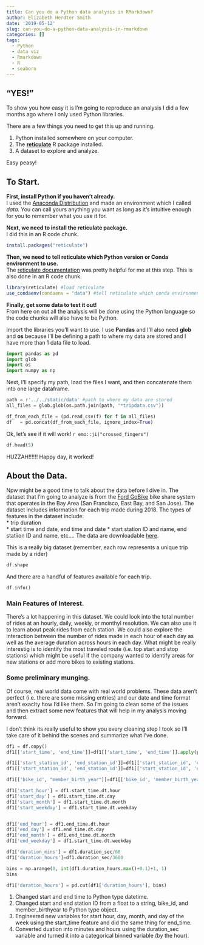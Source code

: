 ```yaml
---
title: Can you do a Python data analysis in RMarkdown?
author: Elizabeth Herdter Smith
date: '2019-05-12'
slug: can-you-do-a-python-data-analysis-in-rmarkdown
categories: []
tags:
  - Python
  - data viz
  - Rmarkdown
  - R
  - seaborn
---
```



## "YES!"

To show you how easy it is I'm going to reproduce an analysis I did a few months ago where I only used Python libraries. 

There are a few things you need to get this up and running. 

1. Python installed somewhere on your computer.  
2. The [**reticulate**](https://rstudio.github.io/reticulate/) R package installed.  
3. A dataset to explore and analyze.   

Easy peasy! 


## To Start. 

**First, install Python if you haven't already.**   
I used the [Anaconda Distribution](https://www.anaconda.com/distribution/) and made an environment which I called _data_. You can call yours anything you want as long as it's intuitive enough for you to remember what you use it for. 

**Next, we need to install the reticulate package.**   
I did this in an R code chunk.
```r
install.packages("reticulate")
```

**Then, we need to tell reticulate which Python version or Conda environment to use.**   
The [reticulate documentation](https://rstudio.github.io/reticulate/) was pretty helpful for me at this step. This is also done in an R code chunk. 

```r
library(reticulate) #load reticulate
use_condaenv(condaenv = "data") #tell reticulate which conda environment to use
```

**Finally, get some data to test it out!**  
From here on out all the analysis will be done using the Python language so the code chunks will also have to be Python.  

Import the libraries you'll want to use. I use **Pandas** and I'll also need **glob** and **os** because I'll be defining a path to where my data are stored and I have more than 1 data file to load. 
```python
import pandas as pd
import glob
import os
import numpy as np
```

Next, I'll specify my path, load the files I want, and then concatenate them into one large dataframe. 
```python
path = r'../../static/data' #path to where my data are stored
all_files = glob.glob(os.path.join(path, "*tripdata.csv"))

df_from_each_file = (pd.read_csv(f) for f in all_files)
df   = pd.concat(df_from_each_file, ignore_index=True)

```

Ok, let's see if it will work! `r emo::ji("crossed_fingers")` 
```python
df.head(5)
```

HUZZAH!!!!!! Happy day, it worked! 

## About the Data.   
Npw might be a good time to talk about the data before I dive in. The dataset that I'm going to analyze is from the [Ford GoBike](https://www.fordgobike.com/system-data) bike share system that operates in the Bay Area (San Francisco, East Bay, and San Jose). The dataset includes information for each trip made during 2018. The types of features in the dataset include:  
* trip duration  
* start time and date, end time and date 
* start station ID and name, end statiion ID and name, etc.... 
The data are downloadable [here](https://s3.amazonaws.com/fordgobike-data/index.html).

This is a really big dataset (remember, each row represents a unique trip made by a rider)
```python
df.shape
```

And there are a handful of features available for each trip.
```python
df.info()
```

### Main Features of Interest. 

There's a lot happening in this dataset. We could look into the total number of rides at an hourly, daily, weekly, or monthyl resolution. We can also use it to learn about 
peak rides from each station. We could also explore the interaction between the number of rides made in each hour of each day as well as the average duration across hours in each day. What might be really interestig is to identify the most traveled route (i.e. top start and stop stations) which might be useful if the company wanted to identify areas for new stations or add more bikes to existing stations. 

### Some preliminary munging.
Of course, real world data come with real world problems. These data aren't perfect (i.e. there are some missing entries) and our date and time format aren't exaclty how I'd like them. So I'm going to clean some of the issues and then extract some new features that will help in my analysis moving forward.   

I don't think its really useful to show you every cleaning step I took so I'll take care of it behind the scenes and summarize what I've done. 

```python

df1 = df.copy()
df1[['start_time', 'end_time']]=df1[['start_time', 'end_time']].apply(pd.to_datetime)

df1[['start_station_id', 'end_station_id']]=df1[['start_station_id', 'end_station_id']].fillna(0).astype(int)
df1[['start_station_id', 'end_station_id']]=df1[['start_station_id', 'end_station_id']].fillna(0).astype(str)

df1[['bike_id', "member_birth_year"]]=df1[['bike_id', 'member_birth_year']].astype('str')

df1['start_hour'] = df1.start_time.dt.hour
df1['start_day'] = df1.start_time.dt.day
df1['start_month'] = df1.start_time.dt.month
df1['start_weekday'] = df1.start_time.dt.weekday


df1['end_hour'] = df1.end_time.dt.hour
df1['end_day'] = df1.end_time.dt.day
df1['end_month'] = df1.end_time.dt.month
df1['end_weekday'] = df1.start_time.dt.weekday

df1['duration_mins'] = df1.duration_sec/60
df1['duration_hours']=df1.duration_sec/3600

bins = np.arange(0, int(df1.duration_hours.max()+0.1)+1, 1)
bins

df1['duration_hours'] = pd.cut(df1['duration_hours'], bins)

```


1. Changed start and end time to Python type datetime.    
2. Changed start and end station ID from a float to a string, bike_id, and member_birthyear to Python type object.   
3. Engineered new variables for start hour, day, month, and day of the week using the start_time feature and did the same thing for end_time.   
4. Converted duation into minutes and hours using the duration_sec variable and turned it into a categorical binned variable (by the hour).  



